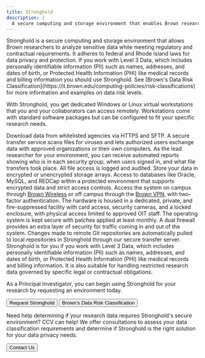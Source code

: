 ```yaml
---
title: Stronghold
description: |
  A secure computing and storage environment that enables Brown researchers to analyze sensitive data while complying with regulatory or contractual requirements.
---
```


<ContentSection title="Why Use Highly Secure Computing?">
Stronghold is a secure computing and storage environment that allows Brown researchers to analyze sensitive data while
meeting regulatory and contractual requirements. It adheres to federal and Rhode Island laws for data privacy and
protection. If you work with Level 3 Data, which includes personally identifiable information (PII) such as names,
addresses, and dates of birth, or Protected Health Information (PHI) like medical records and billing information you 
should use Stronghold. See [Brown's Data Risk Classification](https://it.brown.edu/computing-policies/risk-classifications)
for more information and examples on data risk levels.

With Stronghold, you get dedicated Windows or Linux virtual workstations that you and your collaborators
can access remotely. Workstations come with standard software packages but can be configured to fit your specific
research needs.
</ContentSection>

<ContentSection title="Security Features">
<CardGroup>
  <StyledCard size="lg" iconName="FaArrowsAltH" title="Secure Data Exchange">
    Download data from whitelisted agencies via HTTPS and SFTP. A secure transfer service scans files for viruses and
    lets authorized users exchange data with approved organizations or their own computers.
  </StyledCard>

  <StyledCard size="lg" iconName="FaEye" title="Monitoring, Auditing & Activity Reporting">
    As the lead researcher for your environment, you can receive automated reports showing who is in each security
    group, when users signed in, and what file transfers took place. All file access is logged and audited.
  </StyledCard>

  <StyledCard size="lg" iconName="FaBoxes" title="Protected Data Services & Storage">
    Store your data in encrypted or unencrypted storage arrays. Access to databases like Oracle, MySQL, and REDCap
    within a protected environment that supports encrypted data and strict access controls.
  </StyledCard>

  <StyledCard size="lg" iconName="FaWifi" title="Secure Access & Identity">
      Access the system on campus through
      <a href="https://it.brown.edu/services/wireless-network-brown" target="_blank" rel="noopener noreferrer">Brown Wireless</a>
       or off campus through the
       <a href="https://it.brown.edu/services/virtual-private-network-vpn" target="_blank" rel="noopener noreferrer">Brown VPN</a>,
        with two-factor authentication.
  </StyledCard>

  <StyledCard size="lg" iconName="FaNetworkWired" title="Facility, System, & Network Security">
        The hardware is housed in a dedicated, private, and fire-suppressed facility with card access, security
        cameras, and a locked enclosure, with physical access limited to approved OIT staff. The operating system is
        kept secure with patches applied at least monthly. A dual firewall provides an extra layer of security for
        traffic coming in and out of the system.
  </StyledCard>

  <StyledCard size="lg" iconName="FaCodeBranch" title="Automated Git Sync">
        Changes made to remote Git repositories are automatically pulled to local repositories in Stronghold through our
        secure transfer server.
  </StyledCard>
</CardGroup>
</ContentSection>

<ContentSection title="Is Stronghold Right for You?">
Stronghold is for you if you work with Level 3 Data,
which includes personally identifiable information (PII) such as names, addresses, and dates of birth, or Protected Health
Information (PHI) like medical records and billing information. It is also suitable for handling restricted research
data governed by specific legal or contractual obligations.

As a Principal Investigator, you can begin using Stronghold for your research by requesting an environment today.

<ButtonGroup>
<Button href="https://brown.atlassian.net/servicedesk/customer/portal/22/group/62/create/256">Request Stronghold</Button>
<Button variant="secondary_filled" href="https://it.brown.edu/computing-policies/risk-classifications">
    Brown's Data Risk Classification
</Button>
</ButtonGroup>


</ContentSection>

<ContentSection title="Contact Us">

Need help determining if your research data requires Stronghold's secure environment? CCV can help! We offer consultations to assess your data classification requirements and determine if Stronghold is the right solution for your data privacy needs.

<Button size="md" href="/about/contact">
  Contact Us
</Button>

</ContentSection>
